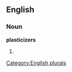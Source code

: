
==English==

===Noun===
'''plasticizers'''

# {{plural of|[[plasticizer]]}}

[[Category:English plurals]]